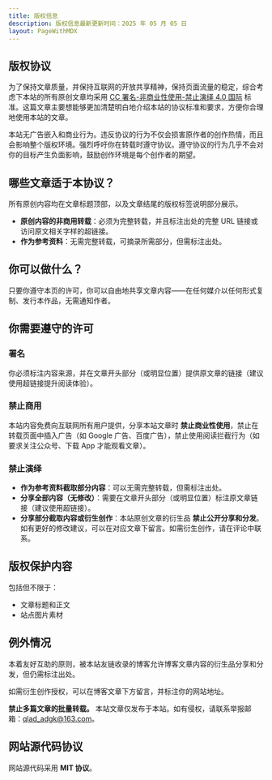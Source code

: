 ```yaml
---
title: 版权信息
description: 版权信息最新更新时间：2025 年 05 月 05 日
layout: PageWithMDX
---
```


## 版权协议

为了保持文章质量，并保持互联网的开放共享精神，保持页面流量的稳定，综合考虑下本站的所有原创文章均采用 [CC 署名-非商业性使用-禁止演绎 4.0 国际](https://creativecommons.org/licenses/by-nc-nd/4.0/deed.zh-hans) 标准。这篇文章主要想能够更加清楚明白地介绍本站的协议标准和要求，方便你合理地使用本站的文章。

本站无广告嵌入和商业行为。违反协议的行为不仅会损害原作者的创作热情，而且会影响整个版权环境。强烈呼吁你在转载时遵守协议。遵守协议的行为几乎不会对你的目标产生负面影响，鼓励创作环境是每个创作者的期望。

## 哪些文章适于本协议？

所有原创内容均在文章标题顶部，以及文章结尾的版权标签说明部分展示。

- **原创内容的非商用转载**：必须为完整转载，并且标注出处的完整 URL 链接或访问原文相关字样的超链接。
- **作为参考资料**：无需完整转载，可摘录所需部分，但需标注出处。

## 你可以做什么？

只要你遵守本页的许可，你可以自由地共享文章内容——在任何媒介以任何形式复制、发行本作品，无需通知作者。

## 你需要遵守的许可

### 署名

你必须标注内容来源，并在文章开头部分（或明显位置）提供原文章的链接（建议使用超链接提升阅读体验）。

### 禁止商用

本站内容免费向互联网所有用户提供，分享本站文章时 **禁止商业性使用**，禁止在转载页面中插入广告（如 Google 广告、百度广告），禁止使用阅读拦截行为（如要求关注公众号、下载 App 才能观看文章）。

### 禁止演绎

- **作为参考资料截取部分内容**：可以无需完整转载，但需标注出处。
- **分享全部内容（无修改）**：需要在文章开头部分（或明显位置）标注原文章链接（建议使用超链接）。
- **分享部分截取内容或衍生创作**：本站原创文章的衍生品 **禁止公开分享和分发**。如有更好的修改建议，可以在对应文章下留言。如需衍生创作，请在评论中联系。

## 版权保护内容

包括但不限于：

- 文章标题和正文
- 站点图片素材

## 例外情况

本着友好互助的原则，被本站友链收录的博客允许博客文章内容的衍生品分享和分发，但仍需标注出处。

如需衍生创作授权，可以在博客文章下方留言，并标注你的网站地址。

**禁止多篇文章的批量转载。** 本站文章仅发布于本站。如有侵权，请联系举报邮箱：qlad_adgk@163.com。

## 网站源代码协议

网站源代码采用 **MIT 协议**。
